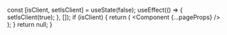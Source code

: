 
  const [isClient, setIsClient] = useState(false);
  useEffect(() => {
    setIsClient(true);
  }, []);
  if (isClient) {
    return (
      <EuiProvider colorMode="dark">
        <Component {...pageProps} />
      </EuiProvider>
    );
  }
  return null;
}
